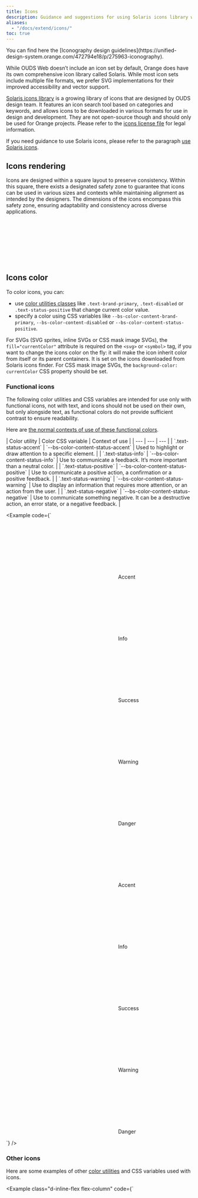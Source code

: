 ```yaml
---
title: Icons
description: Guidance and suggestions for using Solaris icons library with OUDS Web.
aliases:
  - "/docs/extend/icons/"
toc: true
---
```



<Callout type="info">
You can find here the [Iconography design guidelines](https://unified-design-system.orange.com/472794e18/p/275963-iconography).
</Callout>

While OUDS Web doesn’t include an icon set by default, Orange does have its own comprehensive icon library called Solaris. While most icon sets include multiple file formats, we prefer SVG implementations for their improved accessibility and vector support.

[Solaris icons library]([[config:icons]]) is a growing library of icons that are designed by OUDS design team. It features an icon search tool based on categories and keywords, and allows icons to be downloaded in various formats for use in design and development. They are not open-source though and should only be used for Orange projects. Please refer to the [icons license file]([[config:icons_license]]) for legal information.

If you need guidance to use Solaris icons, please refer to the paragraph [use Solaris icons]([[docsref:extend/icons#use-solaris-icons]]).

## Icons rendering

Icons are designed within a square layout to preserve consistency. Within this square, there exists a designated safety zone to guarantee that icons can be used in various sizes and contexts while maintaining alignment as intended by the designers. The dimensions of the icons encompass this safety zone, ensuring adaptability and consistency across diverse applications.

<svg width="8em" height="8em" class="bg-body-secondary" aria-hidden="true">
  <use xlink:href="/docs/[[config:docs_version]]/assets/img/ouds-web-sprite.svg#info"/>
</svg>
<svg width="8em" height="8em" class="bg-body-secondary" aria-hidden="true">
  <use xlink:href="/docs/[[config:docs_version]]/assets/img/ouds-web-sprite.svg#download"/>
</svg>
<svg width="8em" height="8em" class="bg-body-secondary" aria-hidden="true">
  <use xlink:href="/docs/[[config:docs_version]]/assets/img/ouds-web-sprite.svg#tick"/>
</svg>

## Icons color

To color icons, you can:
- use [color utilities classes]([[docsref:utilities/colors#colors]]) like `.text-brand-primary`, `.text-disabled` or `.text-status-positive` that change current color value.
- specify a color using CSS variables like `--bs-color-content-brand-primary`, `--bs-color-content-disabled` or `--bs-color-content-status-positive`.

For SVGs (SVG sprites, inline SVGs or CSS mask image SVGs), the `fill="currentColor"` attribute is required on the `<svg>` or `<symbol>` tag, if you want to change the icons color on the fly: it will make the icon inherit color from itself or its parent containers. It is set on the icons downloaded from Solaris icons finder. For CSS mask image SVGs, the `background-color: currentColor` CSS property should be set.

### Functional icons

The following color utilities and CSS variables are intended for use only with functional icons, not with text, and icons should not be used on their own, but only alongside text, as functional colors do not provide sufficient contrast to ensure readability.

Here are [the normal contexts of use of these functional colors](https://unified-design-system.orange.com/472794e18/p/217ac6-colour/t/9b95834c2e).

<BsTable>
| Color utility | Color CSS variable | Context of use |
| --- | --- | --- |
| `.text-status-accent` | `--bs-color-content-status-accent` | Used to highlight or draw attention to a specific element. |
| `.text-status-info` | `--bs-color-content-status-info` | Use to communicate a feedback. It’s more important than a neutral color. |
| `.text-status-positive` | `--bs-color-content-status-positive` | Use to communicate a positive action, a confirmation or a positive feedback. |
| `.text-status-warning` | `--bs-color-content-status-warning` | Use to display an information that requires more attention, or an action from the user. |
| `.text-status-negative` | `--bs-color-content-status-negative` | Use to communicate something negative. It can be a destructive action, an error state, or a negative feedback. |
</BsTable>

<Example code={`<div class="d-flex justify-content-center gap-md-lg">
    <div class="p-md bg-primary border border-default" data-bs-theme="light">
      <p>
        <svg class="text-status-accent decorative-sm-icon" aria-hidden="true">
          <use xlink:href="/docs/${getConfig().docs_version}/assets/img/ouds-web-sprite.svg#heart-recommend"/>
        </svg> Accent
      </p>
      <p>
        <svg class="text-status-info decorative-sm-icon" aria-hidden="true">
          <use xlink:href="/docs/${getConfig().docs_version}/assets/img/ouds-web-sprite.svg#info"/>
        </svg> Info
      </p>
      <p>
        <svg class="text-status-positive decorative-sm-icon" aria-hidden="true">
          <use xlink:href="/docs/${getConfig().docs_version}/assets/img/ouds-web-sprite.svg#tick-confirmation"/>
        </svg> Success
      </p>
      <p>
        <svg class="text-status-warning decorative-sm-icon" aria-hidden="true">
          <use xlink:href="/docs/${getConfig().docs_version}/assets/img/ouds-web-sprite.svg#important"/>
        </svg> Warning
      </p>
      <p>
        <svg class="text-status-negative decorative-sm-icon" aria-hidden="true">
          <use xlink:href="/docs/${getConfig().docs_version}/assets/img/ouds-web-sprite.svg#error-severe"/>
        </svg> Danger
      </p>
    </div>
    <div class="p-md bg-emphasized border border-default" data-bs-theme="dark">
      <p>
        <svg class="text-status-accent decorative-sm-icon" aria-hidden="true">
          <use xlink:href="/docs/${getConfig().docs_version}/assets/img/ouds-web-sprite.svg#heart-recommend"/>
        </svg> Accent
      </p>
      <p>
        <svg class="decorative-sm-icon" style="color: var(--bs-color-content-status-info)" aria-hidden="true">
          <use xlink:href="/docs/${getConfig().docs_version}/assets/img/ouds-web-sprite.svg#info"/>
        </svg> Info
      </p>
      <p>
        <svg class="decorative-sm-icon" style="color: var(--bs-color-content-status-positive)" aria-hidden="true">
          <use xlink:href="/docs/${getConfig().docs_version}/assets/img/ouds-web-sprite.svg#tick-confirmation"/>
        </svg> Success
      </p>
      <p>
        <svg class="decorative-sm-icon" style="color: var(--bs-color-content-status-warning)" aria-hidden="true">
          <use xlink:href="/docs/${getConfig().docs_version}/assets/img/ouds-web-sprite.svg#important"/>
        </svg> Warning
      </p>
      <p>
        <svg class="decorative-sm-icon" style="color: var(--bs-color-content-status-negative)" aria-hidden="true">
          <use xlink:href="/docs/${getConfig().docs_version}/assets/img/ouds-web-sprite.svg#error-severe"/>
        </svg> Danger
      </p>
    </div>
  </div>`} />


### Other icons

Here are some examples of other [color utilities]([[docsref:utilities/colors#colors]]) and CSS variables used with icons.

<Example class="d-inline-flex flex-column" code={`<p class="p-sm bg-primary d-inline-flex align-items-center gap-xs" data-bs-theme="light">
    <svg class="decorative-sm-icon" aria-hidden="true">
      <use xlink:href="/docs/${getConfig().docs_version}/assets/img/ouds-web-sprite.svg#heart-recommend"/>
    </svg>
    <svg class="decorative-sm-icon text-default" aria-hidden="true">
      <use xlink:href="/docs/${getConfig().docs_version}/assets/img/ouds-web-sprite.svg#delete"/>
    </svg>
    <svg class="decorative-sm-icon text-primary" aria-hidden="true">
      <use xlink:href="/docs/${getConfig().docs_version}/assets/img/ouds-web-sprite.svg#download"/>
    </svg>
    <svg class="decorative-sm-icon text-disabled" aria-hidden="true">
      <use xlink:href="/docs/${getConfig().docs_version}/assets/img/ouds-web-sprite.svg#trash"/>
    </svg>
    <span class="icon si si-settings text-muted decorative-sm-icon" aria-hidden="true"></span>
  </p>
  <p class="p-sm bg-emphasized d-inline-flex align-items-center gap-xs" data-bs-theme="dark">
    <svg class="decorative-sm-icon" aria-hidden="true">
      <use xlink:href="/docs/${getConfig().docs_version}/assets/img/ouds-web-sprite.svg#heart-recommend"/>
    </svg>
    <svg class="decorative-sm-icon" style="color: var(--bs-color-content-default)" aria-hidden="true">
      <use xlink:href="/docs/${getConfig().docs_version}/assets/img/ouds-web-sprite.svg#delete"/>
    </svg>
    <svg class="decorative-sm-icon" style="color: var(--bs-color-content-brand-primary)" aria-hidden="true">
      <use xlink:href="/docs/${getConfig().docs_version}/assets/img/ouds-web-sprite.svg#download"/>
    </svg>
    <svg class="decorative-sm-icon" style="color: var(--bs-color-content-disabled)" aria-hidden="true">
      <use xlink:href="/docs/${getConfig().docs_version}/assets/img/ouds-web-sprite.svg#trash"/>
    </svg>
    <span class="icon si si-settings decorative-sm-icon" style="color: var(--bs-color-content-muted)" aria-hidden="true"></span>
  </p>`} />

## Icons size

Icons’ size depends on where they are placed in the page content, so please make sure to either use our utilities provided in this page or follow the design. Icons size utility classes are designed to be used upon `<img />`, `<svg>` or even icon font, wherever the icon is.

Every icon size utility class presented in here has the common following code:

<ScssDocs name="ouds-font-icon-common" file="scss/helpers/_icon.scss" />

### Headings

Here are the rules to follow for headings. These icons’ sizes are responsive.

<details class="mb-md">
  <summary>See the <strong>sizes</strong> associated to classes</summary>

<BsTable>
| Icon class | Values from `2xs` to `sm` | Values from `md` to `lg` | Values for `xl` and upper |
| --- | --- | --- | --- |
| `.hxl-lg-icon` | `3.25rem` (52px) | `4rem` (64px) | `4rem` (64px) |
| `.hxl-md-icon` | `3rem` (48px) | `3.5rem` (56px) | `3.75rem` (60px) |
| `.hxl-sm-icon` | `2.75rem` (44px) | `3.25rem` (52px) | `3.5rem` (56px) |
| `.hl-lg-icon` | `3rem` (48px) | `3.25rem` (52px) | `3.5rem` (56px) |
| `.hl-md-icon` | `2.75rem` (44px) | `3rem` (48px) | `3.25rem` (52px) |
| `.hl-sm-icon` | `2.5rem` (40px) | `2.75rem` (44px) | `3rem` (48px) |
| `.hm-lg-icon` | `2.75rem` (44px) | `3rem` (48px) | `3.25rem` (52px) |
| `.hm-md-icon` | `2.5rem` (40px) | `2.75rem` (44px) | `3rem` (48px) |
| `.hm-sm-icon` | `2rem` (32px) | `2.5rem` (40px) | `2.75rem` (44px) |
| `.hs-lg-icon` | `2.75rem` (44px) | `2.75rem` (44px) | `3rem` (48px) |
| `.hs-md-icon` | `2.5rem` (40px) | `2.5rem` (40px) | `2.75rem` (44px) |
| `.hs-sm-icon` | `2rem` (32px) | `2rem` (32px) | `2.5rem` (40px) |
| `.bl-lg-icon` | `1.75rem` (28px) | `1.75rem` (28px) | `2.75rem` (44px) |
| `.bl-md-icon` | `1.5rem` (24px) | `1.5rem` (24px) | `2.5rem` (40px) |
| `.bl-sm-icon` | `1.25rem` (20px) | `1.25rem` (20px) | `2rem` (32px) |
| `.bm-lg-icon` | `1.5rem` (24px) | `1.5rem` (24px) | `1.75rem` (28px) |
| `.bm-md-icon` | `1.25rem` (20px) | `1.25rem` (20px) | `1.5rem` (24px) |
| `.bm-sm-icon` | `1rem` (16px) | `1rem` (16px) | `1.25rem` (20px) |
</BsTable>

</details>

<Example code={`<!-- h1 uses heading-xlarge font reference like all related classes as \`.h1\`, \`.fs-hxl\`, etc... -->
  <div class="d-flex align-items-center mb-md">
    <svg class="hxl-lg-icon me-scaled-sm text-status-info" width="1rem" height="1rem" fill="currentColor" aria-hidden="true">
      <use xlink:href="/docs/${getConfig().docs_version}/assets/img/ouds-web-sprite.svg#vector"/>
    </svg>
    <h1 class="mb-none">H1 with large icon</h1>
  </div>
  <div class="d-flex align-items-center mb-md">
    <svg class="hxl-md-icon me-scaled-sm text-status-info" width="1rem" height="1rem" fill="currentColor" aria-hidden="true">
      <use xlink:href="/docs/${getConfig().docs_version}/assets/img/ouds-web-sprite.svg#vector"/>
    </svg>
    <h1 class="mb-none">H1 with medium icon</h1>
  </div>
  <div class="d-flex align-items-center mb-md">
    <svg class="hxl-sm-icon me-scaled-sm text-status-info" width="1rem" height="1rem" fill="currentColor" aria-hidden="true">
      <use xlink:href="/docs/${getConfig().docs_version}/assets/img/ouds-web-sprite.svg#vector"/>
    </svg>
    <h1 class="mb-none">H1 with small icon</h1>
  </div>

  <hr />

  <!-- h2 uses heading-large font reference like all related classes as \`.h2\`, \`.fs-hl\`, etc... -->
  <div class="d-flex align-items-center mb-md">
    <svg class="hl-lg-icon me-scaled-sm text-status-info" width="1rem" height="1rem" fill="currentColor" aria-hidden="true">
      <use xlink:href="/docs/${getConfig().docs_version}/assets/img/ouds-web-sprite.svg#vector"/>
    </svg>
    <h2 class="mb-none">H2 with large icon</h2>
  </div>
  <div class="d-flex align-items-center mb-md">
    <svg class="hl-md-icon me-scaled-sm text-status-info" width="1rem" height="1rem" fill="currentColor" aria-hidden="true">
      <use xlink:href="/docs/${getConfig().docs_version}/assets/img/ouds-web-sprite.svg#vector"/>
    </svg>
    <h2 class="mb-none">H2 with medium icon</h2>
  </div>
  <div class="d-flex align-items-center mb-md">
    <svg class="hl-sm-icon me-scaled-sm text-status-info" width="1rem" height="1rem" fill="currentColor" aria-hidden="true">
      <use xlink:href="/docs/${getConfig().docs_version}/assets/img/ouds-web-sprite.svg#vector"/>
    </svg>
    <h2 class="mb-none">H2 with small icon</h2>
  </div>

  <hr />

  <!-- h3 uses heading-medium font reference like all related classes as é\`.h3\`, \`.fs-hm\`, etc... -->
  <div class="d-flex align-items-center mb-md">
    <svg class="hm-lg-icon me-scaled-sm text-status-info" width="1rem" height="1rem" fill="currentColor" aria-hidden="true">
      <use xlink:href="/docs/${getConfig().docs_version}/assets/img/ouds-web-sprite.svg#vector"/>
    </svg>
    <h3 class="mb-none">H3 with large icon</h3>
  </div>
  <div class="d-flex align-items-center mb-md">
    <svg class="hm-md-icon me-scaled-sm text-status-info" width="1rem" height="1rem" fill="currentColor" aria-hidden="true">
      <use xlink:href="/docs/${getConfig().docs_version}/assets/img/ouds-web-sprite.svg#vector"/>
    </svg>
    <h3 class="mb-none">H3 with medium icon</h3>
  </div>
  <div class="d-flex align-items-center mb-md">
    <svg class="hm-sm-icon me-scaled-sm text-status-info" width="1rem" height="1rem" fill="currentColor" aria-hidden="true">
      <use xlink:href="/docs/${getConfig().docs_version}/assets/img/ouds-web-sprite.svg#vector"/>
    </svg>
    <h3 class="mb-none">H3 with small icon</h3>
  </div>

  <hr />

  <!-- h4 uses heading-small font reference like all related classes as \`.h4\`, \`.fs-hs\`, etc... -->
  <div class="d-flex align-items-center mb-md">
    <svg class="hs-lg-icon me-scaled-sm text-status-info" width="1rem" height="1rem" fill="currentColor" aria-hidden="true">
      <use xlink:href="/docs/${getConfig().docs_version}/assets/img/ouds-web-sprite.svg#vector"/>
    </svg>
    <h4 class="mb-none">H4 with large icon</h4>
  </div>
  <div class="d-flex align-items-center mb-md">
    <svg class="hs-md-icon me-scaled-sm text-status-info" width="1rem" height="1rem" fill="currentColor" aria-hidden="true">
      <use xlink:href="/docs/${getConfig().docs_version}/assets/img/ouds-web-sprite.svg#vector"/>
    </svg>
    <h4 class="mb-none">H4 with medium icon</h4>
  </div>
  <div class="d-flex align-items-center mb-md">
    <svg class="hs-sm-icon me-scaled-sm text-status-info" width="1rem" height="1rem" fill="currentColor" aria-hidden="true">
      <use xlink:href="/docs/${getConfig().docs_version}/assets/img/ouds-web-sprite.svg#vector"/>
    </svg>
    <h4 class="mb-none">H4 with small icon</h4>
  </div>

  <hr />

  <!-- h5 uses body-large font reference like all related classes as \`.h5\`, \`.fs-bl\`, etc... -->
  <div class="d-flex align-items-center mb-md">
    <svg class="bl-lg-icon me-scaled-sm text-status-info" width="1rem" height="1rem" fill="currentColor" aria-hidden="true">
      <use xlink:href="/docs/${getConfig().docs_version}/assets/img/ouds-web-sprite.svg#vector"/>
    </svg>
    <h5 class="mb-none">H5 with large icon</h5>
  </div>
  <div class="d-flex align-items-center mb-md">
    <svg class="bl-md-icon me-scaled-sm text-status-info" width="1rem" height="1rem" fill="currentColor" aria-hidden="true">
      <use xlink:href="/docs/${getConfig().docs_version}/assets/img/ouds-web-sprite.svg#vector"/>
    </svg>
    <h5 class="mb-none">H5 with medium icon</h5>
  </div>
  <div class="d-flex align-items-center mb-md">
    <svg class="bl-sm-icon me-scaled-sm text-status-info" width="1rem" height="1rem" fill="currentColor" aria-hidden="true">
      <use xlink:href="/docs/${getConfig().docs_version}/assets/img/ouds-web-sprite.svg#vector"/>
    </svg>
    <h5 class="mb-none">H5 with small icon</h5>
  </div>

  <hr />

  <!-- h6 uses body-medium font reference like all related classes as \`.h6\`, \`.fs-bm\`, etc... -->
  <div class="d-flex align-items-center mb-md">
    <svg class="bm-lg-icon me-scaled-sm text-status-info" width="1rem" height="1rem" fill="currentColor" aria-hidden="true">
      <use xlink:href="/docs/${getConfig().docs_version}/assets/img/ouds-web-sprite.svg#vector"/>
    </svg>
    <h6 class="mb-none">H6 with lg icon</h6>
  </div>
  <div class="d-flex align-items-center mb-md">
    <svg class="bm-md-icon me-scaled-sm text-status-info" width="1rem" height="1rem" fill="currentColor" aria-hidden="true">
      <use xlink:href="/docs/${getConfig().docs_version}/assets/img/ouds-web-sprite.svg#vector"/>
    </svg>
    <h6 class="mb-none">H6 with medium icon</h6>
  </div>
  <div class="d-flex align-items-center mb-md">
    <svg class="bm-sm-icon me-scaled-sm text-status-info" width="1rem" height="1rem" fill="currentColor" aria-hidden="true">
      <use xlink:href="/docs/${getConfig().docs_version}/assets/img/ouds-web-sprite.svg#vector"/>
    </svg>
    <h6 class="mb-none">H6 with small icon</h6>
  </div>`} />

### Display headings

You should not use any icon with our `.display-*` font sizes, because we prefer to keep the place for the text.

### Regular texts

Here are the rules to follow for regular texts. These icons’ sizes are responsive.

<details class="mb-md">
  <summary>See the <strong>sizes</strong> associated to classes</summary>

<BsTable>
| Icon class | Values from `2xs` to `sm` | Values from `md` to `lg` | Values for `xl` and upper |
| --- | --- | --- | --- |
| `.bl-lg-icon` | `1.75rem` (28px) | `1.75rem` (28px) | `2.75rem` (44px) |
| `.bl-md-icon` | `1.5rem` (24px) | `1.5rem` (24px) | `2.5rem` (40px) |
| `.bl-sm-icon` | `1.25rem` (20px) | `1.25rem` (20px) | `2rem` (32px) |
| `.bm-lg-icon` | `1.5rem` (24px) | `1.5rem` (24px) | `1.75rem` (28px) |
| `.bm-md-icon` | `1.25rem` (20px) | `1.25rem` (20px) | `1.5rem` (24px) |
| `.bm-sm-icon` | `1rem` (16px) | `1rem` (16px) | `1.25rem` (20px) |
| `.bs-lg-icon` | `1.25rem` (20px) | `1.25rem` (20px) | `1.5rem` (24px) |
| `.bs-md-icon` | `1rem` (16px) | `1rem` (16px) | `1.25rem` (20px) |
| `.bs-sm-icon` | `.75rem` (12px) | `.75rem` (12px) | `1rem` (16px) |
</BsTable>

</details>

<Example code={`<!-- .lead uses body-large font reference like all related classes as \`.lead\`, \`.fs-bl\`, etc... -->
  <div class="d-flex align-items-center mb-md">
    <svg class="bl-lg-icon me-scaled-sm text-status-info" width="1rem" height="1rem" fill="currentColor" aria-hidden="true">
      <use xlink:href="/docs/${getConfig().docs_version}/assets/img/ouds-web-sprite.svg#vector"/>
    </svg>
    <p class="lead mb-none">
      Lead paragraph with large icon
    </p>
  </div>
  <div class="d-flex align-items-center mb-md">
    <svg class="bl-md-icon me-scaled-sm text-status-info" width="1rem" height="1rem" fill="currentColor" aria-hidden="true">
      <use xlink:href="/docs/${getConfig().docs_version}/assets/img/ouds-web-sprite.svg#vector"/>
    </svg>
    <p class="lead mb-none">
      Lead paragraph with medium icon
    </p>
  </div>
  <div class="d-flex align-items-center mb-md">
    <svg class="bl-sm-icon me-scaled-sm text-status-info" width="1rem" height="1rem" fill="currentColor" aria-hidden="true">
      <use xlink:href="/docs/${getConfig().docs_version}/assets/img/ouds-web-sprite.svg#vector"/>
    </svg>
    <p class="lead mb-none">
      Lead paragraph with small icon
    </p>
  </div>

  <hr />

  <!-- default paragraph uses body-medium font reference like all related classes as \`.fs-bm\`, etc... -->
  <div class="d-flex align-items-center mb-md">
    <svg class="bm-lg-icon me-scaled-sm text-status-info" width="1rem" height="1rem" fill="currentColor" aria-hidden="true">
      <use xlink:href="/docs/${getConfig().docs_version}/assets/img/ouds-web-sprite.svg#vector"/>
    </svg>
    <p class="mb-none">
      Default paragraph with large icon
    </p>
  </div>
  <div class="d-flex align-items-center mb-md">
    <svg class="bm-md-icon me-scaled-sm text-status-info" width="1rem" height="1rem" fill="currentColor" aria-hidden="true">
      <use xlink:href="/docs/${getConfig().docs_version}/assets/img/ouds-web-sprite.svg#vector"/>
    </svg>
    <p class="mb-none">
      Default paragraph with medium icon
    </p>
  </div>
  <div class="d-flex align-items-center mb-md">
    <svg class="bm-sm-icon me-scaled-sm text-status-info" width="1rem" height="1rem" fill="currentColor" aria-hidden="true">
      <use xlink:href="/docs/${getConfig().docs_version}/assets/img/ouds-web-sprite.svg#vector"/>
    </svg>
    <p class="mb-none">
      Default paragraph with small icon
    </p>
  </div>

  <hr />

  <!-- .small paragraph uses body-small font reference like all related classes as \`.small\`, \`.fs-bs\`, etc... -->
  <div class="d-flex align-items-center mb-md">
    <svg class="bs-lg-icon me-scaled-sm text-status-info" width="1rem" height="1rem" fill="currentColor" aria-hidden="true">
      <use xlink:href="/docs/${getConfig().docs_version}/assets/img/ouds-web-sprite.svg#vector"/>
    </svg>
    <p class="small mb-none">
      Small paragraph with large icon
    </p>
  </div>
  <div class="d-flex align-items-center mb-md">
    <svg class="bs-md-icon me-scaled-sm text-status-info" width="1rem" height="1rem" fill="currentColor" aria-hidden="true">
      <use xlink:href="/docs/${getConfig().docs_version}/assets/img/ouds-web-sprite.svg#vector"/>
    </svg>
    <p class="small mb-none">
      Small paragraph with medium icon
    </p>
  </div>
  <div class="d-flex align-items-center mb-md">
    <svg class="bs-sm-icon me-scaled-sm text-status-info" width="1rem" height="1rem" fill="currentColor" aria-hidden="true">
      <use xlink:href="/docs/${getConfig().docs_version}/assets/img/ouds-web-sprite.svg#vector"/>
    </svg>
    <p class="small mb-none">
      Small paragraph with small icon
    </p>
  </div>`} />

### Decorative

Here are the rules to follow for decorative icons. Be careful using these icons’ sizes because they are not responsive. Check out for [more information about accessibility in our documentation]([[docsref:/extend/icons#icons-accessibility]]).

<details class="mb-md">
  <summary>See the <strong>sizes</strong> associated to classes</summary>

<BsTable>
| Icon class | Value |
| --- | --- |
| `.decorative-4xs-icon` | `10px` |
| `.decorative-3xs-icon` | `12px` |
| `.decorative-2xs-icon` | `16px` |
| `.decorative-xs-icon` | `24px` |
| `.decorative-sm-icon` | `32px` |
| `.decorative-md-icon` | `40px` |
| `.decorative-lg-icon` | `48px` |
| `.decorative-xl-icon` | `56px` |
| `.decorative-2xl-icon` | `72px` |
</BsTable>

</details>

<div class="bd-example">
  <div class="d-flex mb-md">
    <div class="bg-emphasized d-inline-flex align-items-center justify-content-center me-md flex-shrink-0" style="width: 6.25rem; height: 6.25rem;">
      <svg class="decorative-4xs-icon text-status-info" width="1rem" height="1rem" fill="currentColor" aria-hidden="true" data-bs-theme="dark">
        <use xlink:href="/docs/[[config:docs_version]]/assets/img/ouds-web-sprite.svg#vector"/>
      </svg>
    </div>
    <div>
      <p class="lead mb-2xs fw-bold">4x-small decorative icon</p>
      <p class="mb-none">coreGlobalDimensionOutOfSystem250 (<code>10px</code>)</p>
    </div>
  </div>
  <div class="d-flex mb-md">
    <div class="bg-emphasized d-inline-flex align-items-center justify-content-center me-md flex-shrink-0" style="width: 6.25rem; height: 6.25rem;">
      <svg class="decorative-3xs-icon text-status-info" width="1rem" height="1rem" fill="currentColor" aria-hidden="true" data-bs-theme="dark">
        <use xlink:href="/docs/[[config:docs_version]]/assets/img/ouds-web-sprite.svg#vector"/>
      </svg>
    </div>
    <div>
      <p class="lead mb-2xs fw-bold">3x-small decorative icon</p>
      <p class="mb-none">coreGlobalDimension150 (<code>12px</code>)</p>
    </div>
  </div>
  <div class="d-flex mb-md">
    <div class="bg-emphasized d-inline-flex align-items-center justify-content-center me-md flex-shrink-0" style="width: 6.25rem; height: 6.25rem;">
      <svg class="decorative-2xs-icon text-status-info" width="1rem" height="1rem" fill="currentColor" aria-hidden="true" data-bs-theme="dark">
        <use xlink:href="/docs/[[config:docs_version]]/assets/img/ouds-web-sprite.svg#vector"/>
      </svg>
    </div>
    <div>
      <p class="lead mb-2xs fw-bold">2x-small decorative icon</p>
      <p class="mb-none">coreGlobalDimension200 (<code>16px</code>)</p>
    </div>
  </div>
  <div class="d-flex mb-md">
    <div class="bg-emphasized d-inline-flex align-items-center justify-content-center me-md flex-shrink-0" style="width: 6.25rem; height: 6.25rem;">
      <svg class="decorative-xs-icon text-status-info" width="1rem" height="1rem" fill="currentColor" aria-hidden="true" data-bs-theme="dark">
        <use xlink:href="/docs/[[config:docs_version]]/assets/img/ouds-web-sprite.svg#vector"/>
      </svg>
    </div>
    <div>
      <p class="lead mb-2xs fw-bold">X-small decorative icon</p>
      <p class="mb-none">coreGlobalDimension300 (<code>24px</code>)</p>
    </div>
  </div>
  <div class="d-flex mb-md">
    <div class="bg-emphasized d-inline-flex align-items-center justify-content-center me-md flex-shrink-0" style="width: 6.25rem; height: 6.25rem;">
      <svg class="decorative-sm-icon text-status-info" width="1rem" height="1rem" fill="currentColor" aria-hidden="true" data-bs-theme="dark">
        <use xlink:href="/docs/[[config:docs_version]]/assets/img/ouds-web-sprite.svg#vector"/>
      </svg>
    </div>
    <div>
      <p class="lead mb-2xs fw-bold">Small decorative icon</p>
      <p class="mb-none">coreGlobalDimension400 (<code>32px</code>)</p>
    </div>
  </div>
  <div class="d-flex mb-md">
    <div class="bg-emphasized d-inline-flex align-items-center justify-content-center me-md flex-shrink-0" style="width: 6.25rem; height: 6.25rem;">
      <svg class="decorative-md-icon text-status-info" width="1rem" height="1rem" fill="currentColor" aria-hidden="true" data-bs-theme="dark">
        <use xlink:href="/docs/[[config:docs_version]]/assets/img/ouds-web-sprite.svg#vector"/>
      </svg>
    </div>
    <div>
      <p class="lead mb-2xs fw-bold">Medium decorative icon</p>
      <p class="mb-none">coreGlobalDimension500 (<code>40px</code>)</p>
    </div>
  </div>
  <div class="d-flex mb-md">
    <div class="bg-emphasized d-inline-flex align-items-center justify-content-center me-md flex-shrink-0" style="width: 6.25rem; height: 6.25rem;">
      <svg class="decorative-lg-icon text-status-info" width="1rem" height="1rem" fill="currentColor" aria-hidden="true" data-bs-theme="dark">
        <use xlink:href="/docs/[[config:docs_version]]/assets/img/ouds-web-sprite.svg#vector"/>
      </svg>
    </div>
    <div>
      <p class="lead mb-2xs fw-bold">Large decorative icon</p>
      <p class="mb-none">coreGlobalDimension600 (<code>48px</code>)</p>
    </div>
  </div>
  <div class="d-flex mb-md">
    <div class="bg-emphasized d-inline-flex align-items-center justify-content-center me-md flex-shrink-0" style="width: 6.25rem; height: 6.25rem;">
      <svg class="decorative-xl-icon text-status-info" width="1rem" height="1rem" fill="currentColor" aria-hidden="true" data-bs-theme="dark">
        <use xlink:href="/docs/[[config:docs_version]]/assets/img/ouds-web-sprite.svg#vector"/>
      </svg>
    </div>
    <div>
      <p class="lead mb-2xs fw-bold">X-large decorative icon</p>
      <p class="mb-none">coreGlobalDimension700 (<code>56px</code>)</p>
    </div>
  </div>
  <div class="d-flex mb-md">
    <div class="bg-emphasized d-inline-flex align-items-center justify-content-center me-md flex-shrink-0" style="width: 6.25rem; height: 6.25rem;">
      <svg class="decorative-2xl-icon text-status-info" width="1rem" height="1rem" fill="currentColor" aria-hidden="true" data-bs-theme="dark">
        <use xlink:href="/docs/[[config:docs_version]]/assets/img/ouds-web-sprite.svg#vector"/>
      </svg>
    </div>
    <div>
      <p class="lead mb-2xs fw-bold">2x-large decorative icon</p>
      <p class="mb-none">coreGlobalDimension900 (<code>72px</code>)</p>
    </div>
  </div>
</div>

```html
<svg class="decorative-4xs-icon text-status-info" width="1rem" height="1rem" fill="currentColor" aria-hidden="true"></svg>
<svg class="decorative-3xs-icon text-status-info" width="1rem" height="1rem" fill="currentColor" aria-hidden="true"></svg>
<svg class="decorative-2xs-icon text-status-info" width="1rem" height="1rem" fill="currentColor" aria-hidden="true"></svg>
<svg class="decorative-xs-icon text-status-info" width="1rem" height="1rem" fill="currentColor" aria-hidden="true"></svg>
<svg class="decorative-sm-icon text-status-info" width="1rem" height="1rem" fill="currentColor" aria-hidden="true"></svg>
<svg class="decorative-md-icon text-status-info" width="1rem" height="1rem" fill="currentColor" aria-hidden="true"></svg>
<svg class="decorative-lg-icon text-status-info" width="1rem" height="1rem" fill="currentColor" aria-hidden="true"></svg>
<svg class="decorative-xl-icon text-status-info" width="1rem" height="1rem" fill="currentColor" aria-hidden="true"></svg>
<svg class="decorative-2xl-icon text-status-info" width="1rem" height="1rem" fill="currentColor" aria-hidden="true"></svg>
```

### Multiple lines

Sometimes you need a different structure to handle larger titles, or paragraphs that wrap over several lines. Here are some examples to handle these use cases. We’ve set arbitrary spacings, but align them with your design.

#### Centered on text block

This is the default behavior of our DOM.

<Example code={`<div class="d-flex align-items-center">
    <svg class="hxl-lg-icon me-scaled-sm text-status-info" width="1rem" height="1rem" fill="currentColor" aria-hidden="true">
      <use xlink:href="/docs/${getConfig().docs_version}/assets/img/ouds-web-sprite.svg#vector"/>
    </svg>
    <h1 class="mb-none">H1 with large icon and a very long title to see how it behaves while being wrapped</h1>
  </div>`} />

<Example code={`<div class="d-flex align-items-center">
    <svg class="bm-lg-icon me-scaled-sm text-status-info" width="1rem" height="1rem" fill="currentColor" aria-hidden="true">
      <use xlink:href="/docs/${getConfig().docs_version}/assets/img/ouds-web-sprite.svg#vector"/>
    </svg>
    <p class="mb-none">
      Default long paragraph with large icon. It stands here in order for you to see how the icon should behave when it’s placed next to a long paragraph. Whenever the paragraph stands on multiple lines please prefer using a block element and not an inline element so there will no strange behaviors.
    </p>
  </div>`} />

#### Above text block

You can also have the icon above the text block.

<Example code={`<div>
    <svg class="hxl-lg-icon mb-scaled-xs text-status-info" width="1rem" height="1rem" fill="currentColor" aria-hidden="true">
      <use xlink:href="/docs/${getConfig().docs_version}/assets/img/ouds-web-sprite.svg#vector"/>
    </svg>
    <h1 class="mb-none">H1 with large icon and a very long title to see how it behaves while being wrapped</h1>
  </div>`} />

<Example code={`<div>
    <svg class="bm-lg-icon mb-scaled-2xs text-status-info" width="1rem" height="1rem" fill="currentColor" aria-hidden="true">
      <use xlink:href="/docs/${getConfig().docs_version}/assets/img/ouds-web-sprite.svg#vector"/>
    </svg>
    <p class="mb-none">
      Default long paragraph with large icon. It stands here in order for you to see how the icon should behave when it’s placed next to a long paragraph. Whenever the paragraph stands on multiple lines please prefer using a block element and not an inline element so there will no strange behaviors.
    </p>
  </div>`} />

### `<img>` and font icon

SVG Sprite is the preferred choice for flexibility, performance and accessibility, and this is why all our examples use this method but there are other ways to display icons. They should all behave the same thanks to our CSS. If you are experimenting any trouble, feel free to search or fill in a new [Github discussion](https://github.com/Orange-OpenSource/Orange-Boosted-Bootstrap/discussions) or contact [our team]([[docsref:/about/team]]).
{/* Check out for more information in [our documentation]([[docsref:/extend/icons]]). */}

<Example code={`<div class="d-flex align-items-center mb-md">
    <img class="hxl-lg-icon me-sm" alt="" src="/docs/${getConfig().docs_version}/assets/img/vite.svg" />
    <h1 class="mb-none">H1 with large icon</h1>
  </div>
  <div class="d-flex align-items-center mb-md">
    <span class="hxl-lg-icon me-sm si si-settings" aria-hidden="true"></span>
    <h1 class="mb-none">H1 with large icon</h1>
  </div>`} />

## Icons accessibility

<Callout type="info">
For more details, **Orange Accessibility Guidelines** provides [a deep-dive article regarding SVG accessibility](https://a11y-guidelines.orange.com/en/articles/accessible-svg/).
</Callout>

#### Decorative icons
Purely **decorative icons** (like repeating information of an adjacent text) must be hidden to assistive technologies:
- for `<svg>` or `<span>` tags, use the attribute `aria-hidden="true"`
- for `<img />`, use an empty `alt` attribute
- CSS background images are intended to be decorative

#### Informative/meaningful icons

If the icon is **meaningful** with no visible adjacent text, e.g. indication in a table or only content of a button, you have to provide an appropriate alternative text with the description of the icon or the description of the action triggered.

The best way to do this is to keep the icon hidden to assistive technologies (see above) and add a visually hidden label which will be perceived by assistive technologies, by using the `.visually-hidden` class. You can also use an `aria-label` on the containing interactive element to provide an accessible name. For external images within the `<img />` tag, you can also fill the `alt` attribute directly.

Remember that you cannot use external images inside interactive elements because the color won’t change with the element’s status (hover, active, focus...), see [SVG external image]([[docsref:extend/icons#svg-external-image]]).

{/* todo add tooltip on buttons and explanation when available */}
<Example class="mt-0 bd-btn-example" code={`<button type="button" class="btn btn-icon btn-default">
    <svg width="1rem" height="1rem" aria-hidden="true">
      <use xlink:href="/docs/${getConfig().docs_version}/assets/img/ouds-web-sprite.svg#trash"/>
    </svg>
    <span class="visually-hidden">Delete</span>
  </button>
  <button type="button" class="btn btn-icon btn-default" aria-label="Delete">
    <svg width="1rem" height="1rem" aria-hidden="true">
      <use xlink:href="/docs/${getConfig().docs_version}/assets/img/ouds-web-sprite.svg#trash"/>
    </svg>
  </button>
  <button type="button" class="btn btn-icon btn-default">
    <span class="icon si si-settings" aria-hidden="true"></span>
    <span class="visually-hidden">Open settings</span>
  </button>
  <button type="button" class="btn btn-icon btn-default" aria-label="Open settings">
    <span class="icon si si-settings" aria-hidden="true"></span>
  </button>
  <div class="d-inline-block bg-always-white">
    <img src="/docs/${getConfig().docs_version}/assets/img/heart-recommend.svg" alt="Favorite" width="32" height="32" />
  </div>`} />

## Use Solaris icons

There are many ways to use Solaris icons in a web page:
- Bundled, if you have several icons in your project:
  - [SVG sprite]([[docsref:extend/icons#svg-sprite]]) (preferred choice for flexibility, performance and accessibility)
  - [Web font]([[docsref:extend/icons#web-font]])
- Individually, if you have only few icons to render:
  - [Inline SVG]([[docsref:extend/icons#inline-svg]])
  - [SVG external image]([[docsref:extend/icons#svg-external-image]])
  - [CSS mask image SVG]([[docsref:extend/icons#css-mask-image-svg]])

All icons can be retrieved easily in any of these formats in the Solaris icons finder. See Solaris icons library [develop documentation]([[config:icons_develop]]) for complete development guidelines for the different formats, and their pros and cons.

### SVG sprite

This technique is the <strong>preferred choice</strong> for flexibility, performance and accessibility.

Using the [Solaris icons finder]([[config:icons]]), you can generate an SVG sprite, a single SVG file containing all your icons in `<symbol>` elements, and then insert an icon through a `<use>` element. With SVG sprites, you can benefit of the power of `currentColor` for easy coloring and theming.

SVG sprite file example:

<Example lang="svg" showPreview={false} code={`<svg xmlns="http://www.w3.org/2000/svg" viewBox="0 0 1000 1000">
    <symbol id="settings" fill="currentColor">
      <path d="..." style="fill-rule:evenodd"/>
    </symbol>
    <symbol id="trash" fill="currentColor" viewBox="0 0 1000 1000">
      <path d="..." style="fill-rule:evenodd"/>
    </symbol>
  </svg>`} />

SVG sprite usage:

<Example code={`<svg width="3rem" height="3rem" aria-hidden="true">
    <use xlink:href="/docs/${getConfig().docs_version}/assets/img/ouds-web-sprite.svg#settings"/>
  </svg>
  <svg width="3rem" height="3rem" aria-hidden="true">
    <use xlink:href="/docs/${getConfig().docs_version}/assets/img/ouds-web-sprite.svg#trash"/>
  </svg>`} />

To speed up loading, the SVG sprite file can be preloaded in the `<head>` of the page:

<Example lang="svg" showPreview={false} code={`<link rel="preload" href="/path/to/your/sprite.svg" as="image" type="image/svg+xml">`} />

### Web font

Web font is not the preferred solution. However, for websites needing more than 20 icons, you may consider using a Web font instead of an SVG sprite.

Using the [Solaris icons finder]([[config:icons]]), you can generate a Web font containing all your icons and use it like a classic font. Web font icons can be styled through CSS properties like `font-size` and `color`. please keep in mind that adding or removing icons from the font afterward can be complicated.

<Example code={`<span class="si si-settings" aria-hidden="true" style="font-size: 3rem"></span>`} />

{/* <Callout type="warning">
Note that with this technique, you cannot have multicolor icons, so you cannot render the [warning icon]([[docsref:extend/icons#warning-icon]]).
</Callout> */}

### Inline SVG

This technique should only be used if you have few icons to render, and if they are used only once in your website.

You can embed your icons directly within the HTML of your page (as opposed to an external image file). This way to use SVGs can benefit of the power of `currentColor` for easy coloring and theming.

<Example class="mt-0" code={`<svg fill="currentColor" class="decorative-sm-icon" viewBox="0 0 1000 1000" aria-hidden="true">
    <path d="M656.7 422.409a229.96 229.96 0 0 1-315.39.008A224.95 224.95 0 0 0 224.064 615H224v210a100 100 0 0 0 100 100h450V620a224.94 224.94 0 0 0-117.3-197.591M679 255A180 180 0 1 1 499 75a180 180 0 0 1 180 180" style="fill-rule:evenodd"/>
  </svg>`} />

### SVG external image

You can use SVG through an `<img />` tag when:
- you only have few icons to render
- you don’t need to change the icons colors. For that reason, **we do not recommend to use that technique**, so it won’t be documented here.

### CSS mask image SVG

CSS mask image icons should be used when you can’t or don’t want to refer to an external image, or if you want to include the icon in a CSS `::before` or `::after` pseudo-element.

You should use the `mask-image` property instead of `background-image` to benefit from the coloring and theming system, by setting `background-color` property to `currentColor`. You can use the SVG code within your CSS (be sure to escape any characters with [our internal `escape-svg()` function]([[docsref:/customize/sass]]#escape-svg)). When no dimensions are specified via `width` and `height` on the `<svg>`, the icon will fill the available space. Mask images can also be styled through CSS properties like `width` or `height`. Note that the `xmlns` attribute is required.

<Example class="mt-0" code={`<span class="icon-home"></span>`} />

Using:

<ScssDocs name="icon-home" file="site/src/scss/_component-examples.scss" />
